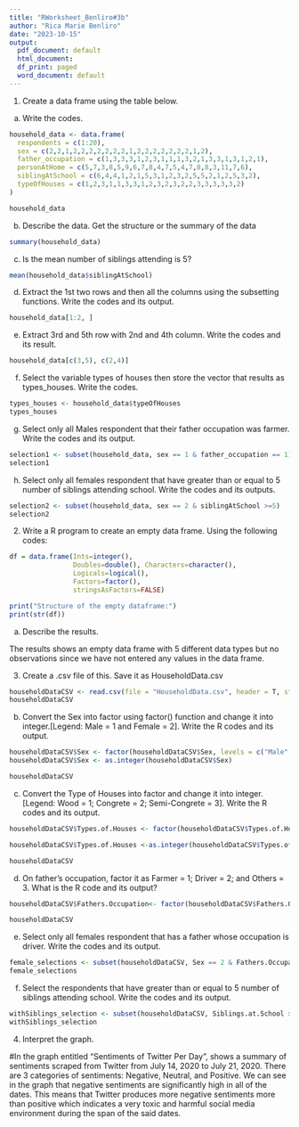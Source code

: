 ---
title: "RWorksheet_Benliro#3b"
author: "Rica Marie Benliro"
date: "2023-10-15"
output:
  pdf_document: default
  html_document:
  df_print: paged
  word_document: default
---

1. Create a data frame using the table below.

a. Write the codes.

```{r}
household_data <- data.frame(
  respondents = c(1:20),
  sex = c(2,2,1,2,2,2,2,2,2,2,1,2,2,2,2,2,2,2,1,2),
  father_occupation = c(1,3,3,3,1,2,3,1,1,1,3,2,1,3,3,1,3,1,2,1),
  personAtHome = c(5,7,3,8,5,9,6,7,8,4,7,5,4,7,8,8,3,11,7,6),
  siblingAtSchool = c(6,4,4,1,2,1,5,3,1,2,3,2,5,5,2,1,2,5,3,2),
  typeOfHouses = c(1,2,3,1,1,3,3,1,2,3,2,3,2,2,3,3,3,3,3,2)
)

household_data
```

b. Describe the data. Get the structure or the summary of the data
```{r}
summary(household_data)
```

c. Is the mean number of siblings attending is 5?
```{r}
mean(household_data$siblingAtSchool)
```

d. Extract the 1st two rows and then all the columns using the subsetting functions. Write the codes and its output.
```{r}
household_data[1:2, ]
```
e. Extract 3rd and 5th row with 2nd and 4th column. Write the codes and its result.
```{r}
household_data[c(3,5), c(2,4)]
```

f. Select the variable types of houses then store the vector that results as types_houses. Write the codes.

```{r}
types_houses <- household_data$typeOfHouses
types_houses
```

g. Select only all Males respondent that their father occupation was farmer. Write the codes and its output.


```{r}
selection1 <- subset(household_data, sex == 1 & father_occupation == 1)
selection1
```

h. Select only all females respondent that have greater than or equal to 5 number of siblings attending school. Write the codes and its outputs.

```{r}
selection2 <- subset(household_data, sex == 2 & siblingAtSchool >=5)
selection2
```



2. Write a R program to create an empty data frame. Using the following codes:

```{r}
df = data.frame(Ints=integer(),
                Doubles=double(), Characters=character(),
                Logicals=logical(),
                Factors=factor(),
                stringsAsFactors=FALSE)

print("Structure of the empty dataframe:")
print(str(df))
```
a. Describe the results.

The results shows an empty data frame with 5 different data types but no observations since we have not entered any values in the data frame. 


3. Create a .csv file of this. Save it as HouseholdData.csv

```{r}
householdDataCSV <- read.csv(file = "HouseholdData.csv", header = T, stringsAsFactors = F, sep = ",")
householdDataCSV
```

b. Convert the Sex into factor using factor() function and change it into integer.[Legend: Male = 1 and Female = 2]. Write the R codes and its output.
```{r}
householdDataCSV$Sex <- factor(householdDataCSV$Sex, levels = c("Male", "Female"), labels = c(1, 2))
householdDataCSV$Sex <- as.integer(householdDataCSV$Sex)

householdDataCSV
```

c. Convert the Type of Houses into factor and change it into integer. [Legend: Wood = 1; Congrete = 2; Semi-Congrete = 3]. Write the R codes and its output.
```{r}
householdDataCSV$Types.of.Houses <- factor(householdDataCSV$Types.of.Houses, levels = c("Wood", "Congrete", "Semi-congrete"), labels = c(1,2,3))

householdDataCSV$Types.of.Houses <-as.integer(householdDataCSV$Types.of.Houses)

householdDataCSV
```

d. On father’s occupation, factor it as Farmer = 1; Driver = 2; and Others = 3. What is the R code and its output?

```{r}
householdDataCSV$Fathers.Occupation<- factor(householdDataCSV$Fathers.Occupation, levels = c("1","2","3"), labels = c("Farmer", "Driver", "Others"))

householdDataCSV
```

e. Select only all females respondent that has a father whose occupation is driver. Write the codes and its output.

```{r}
female_selections <- subset(householdDataCSV, Sex == 2 & Fathers.Occupation == "Driver")
female_selections
```

f. Select the respondents that have greater than or equal to 5 number of siblings attending school. Write the codes and its output.
```{r}
withSiblings_selection <- subset(householdDataCSV, Siblings.at.School >= 5)
withSiblings_selection
```

4. Interpret the graph.

#In the graph entitled "Sentiments of Twitter Per Day", shows a summary of sentiments scraped from Twitter from July 14, 2020 to July 21, 2020. There are 3 categories of sentiments: Negative, Neutral, and Positive. We can see in the graph that negative sentiments are significantly high in all of the dates. This means that Twitter produces more negative sentiments more than positive which indicates a very toxic and harmful social media environment during the span of the said dates. 

